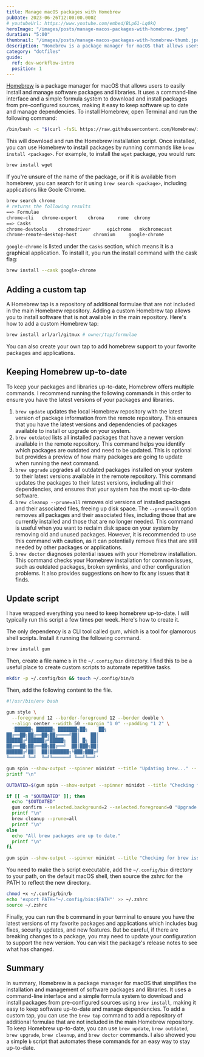 ```yaml
---
title: Manage macOS packages with Homebrew
pubDate: 2023-06-26T12:00:00.000Z
# youtubeUrl: https://www.youtube.com/embed/BLp61-Lq0kQ
heroImage: "/images/posts/manage-macos-packages-with-homebrew.jpeg"
duration: "5:00"
thumbnail: "/images/posts/manage-macos-packages-with-homebrew-thumb.jpeg"
description: "Homebrew is a package manager for macOS that allows users to easily install and manage packages and libraries."
category: "dotfiles"
guide:
  ref: dev-workflow-intro
  position: 1
---
```


[Homebrew](https://brew.sh/) is a package manager for macOS that allows users to easily install and manage software packages and libraries. It uses a command-line interface and a simple formula system to download and install packages from pre-configured sources, making it easy to keep software up to date and manage dependencies. To install Homebrew, open Terminal and run the following command:

```sh
/bin/bash -c "$(curl -fsSL https://raw.githubusercontent.com/Homebrew/install/HEAD/install.sh)"
```

This will download and run the Homebrew installation script. Once installed, you can use Homebrew to install packages by running commands like `brew install <package>`. For example, to install the `wget` package, you would run:

```sh
brew install wget
```

If you're unsure of the name of the package, or if it is available from homebrew, you can search for it using `brew search <package>`, including applications like Goole Chrome.

```sh
brew search chrome
# returns the following results
==> Formulae
chrome-cli   chrome-export    chroma     rome  chrony
==> Casks
chrome-devtools    chromedriver      epichrome   mkchromecast
chrome-remote-desktop-host      chromium     google-chrome

```

`google-chrome` is listed under the `Casks` section, which means it is a graphical application. To install it, you run the install command with the cask flag:

```sh
brew install --cask google-chrome
```

## Adding a custom tap

A Homebrew tap is a repository of additional formulae that are not included in the main Homebrew repository. Adding a custom Homebrew tap allows you to install software that is not available in the main repository. Here's how to add a custom Homebrew tap:

```sh
brew install arl/arl/gitmux # owner/tap/formulae
```

You can also create your own tap to add homebrew support to your favorite packages and applications.

## Keeping Homebrew up-to-date

To keep your packages and libraries up-to-date, Homebrew offers multiple commands. I recommend running the following commands in this order to ensure you have the latest versions of your packages and libraries.

1. `brew update` updates the local Homebrew repository with the latest version of package information from the remote repository. This ensures that you have the latest versions and dependencies of packages available to install or upgrade on your system.
2. `brew outdated` lists all installed packages that have a newer version available in the remote repository. This command helps you identify which packages are outdated and need to be updated. This is optional but provides a preview of how many packages are going to update when running the next command.
3. `brew upgrade` upgrades all outdated packages installed on your system to their latest versions available in the remote repository. This command updates the packages to their latest versions, including all their dependencies, and ensures that your system has the most up-to-date software.
4. `brew cleanup --prune=all` removes old versions of installed packages and their associated files, freeing up disk space. The `--prune=all` option removes all packages and their associated files, including those that are currently installed and those that are no longer needed. This command is useful when you want to reclaim disk space on your system by removing old and unused packages. However, it is recommended to use this command with caution, as it can potentially remove files that are still needed by other packages or applications.
5. `brew doctor` diagnoses potential issues with your Homebrew installation. This command checks your Homebrew installation for common issues, such as outdated packages, broken symlinks, and other configuration problems. It also provides suggestions on how to fix any issues that it finds.

## Update script

I have wrapped everything you need to keep homebrew up-to-date. I will typically run this script a few times per week. Here's how to create it.

The only dependency is a CLI tool called gum, which is a tool for glamorous shell scripts. Install it running the following command.

```sh
brew install gum
```

Then, create a file name `b` in the `~/.config/bin` directory. I find this to be a useful place to create custom scripts to automate repetitive tasks.

```sh
mkdir -p ~/.config/bin && touch ~/.config/bin/b
```

Then, add the following content to the file.

```sh title="~/.config/bin/b"
#!/usr/bin/env bash

gum style \
  --foreground 12 --border-foreground 12 --border double \
  --align center --width 50 --margin "1 0" --padding "1 2" \
  '██████╗ ██████╗ ███████╗██╗    ██╗
██╔══██╗██╔══██╗██╔════╝██║    ██║
██████╔╝██████╔╝█████╗  ██║ █╗ ██║
██╔══██╗██╔══██╗██╔══╝  ██║███╗██║
██████╔╝██║  ██║███████╗╚███╔███╔╝
╚═════╝ ╚═╝  ╚═╝╚══════╝ ╚══╝╚══╝'

gum spin --show-output --spinner minidot --title "Updating brew..." -- brew update
printf "\n"

OUTDATED=$(gum spin --show-output --spinner minidot --title "Checking for outdated brew packages" -- brew outdated)

if [[ -n "$OUTDATED" ]]; then
  echo "$OUTDATED"
  gum confirm --selected.background=2 --selected.foreground=0 "Upgrade the outdated formulae above?" && brew upgrade
  printf "\n"
  brew cleanup --prune=all
  printf "\n"
else
  echo "All brew packages are up to date."
  printf "\n"
fi

gum spin --show-output --spinner minidot --title "Checking for brew issues..." -- brew doctor
```

You need to make the `b` script executable, add the `~/.config/bin` directory to your path, on the default macOS shell, then source the zshrc for the PATH to reflect the new directory.

```sh
chmod +x ~/.config/bin/b
echo 'export PATH="~/.config/bin:$PATH"' >> ~/.zshrc
source ~/.zshrc
```

Finally, you can run the `b` command in your terminal to ensure you have the latest versions of my favorite packages and applications which includes bug fixes, security updates, and new features. But be careful, if there are breaking changes to a package, you may need to update your configuration to support the new version. You can visit the package's release notes to see what has changed.

## Summary

In summary, Homebrew is a package manager for macOS that simplifies the installation and management of software packages and libraries. It uses a command-line interface and a simple formula system to download and install packages from pre-configured sources using `brew install`, making it easy to keep software up-to-date and manage dependencies. To add a custom tap, you can use the `brew tap` command to add a repository of additional formulae that are not included in the main Homebrew repository. To keep Homebrew up-to-date, you can use `brew update`, `brew outdated`, `brew upgrade`, `brew cleanup`, and `brew doctor` commands. I also showed you a simple `b` script that automates these commands for an easy way to stay up-to-date.
